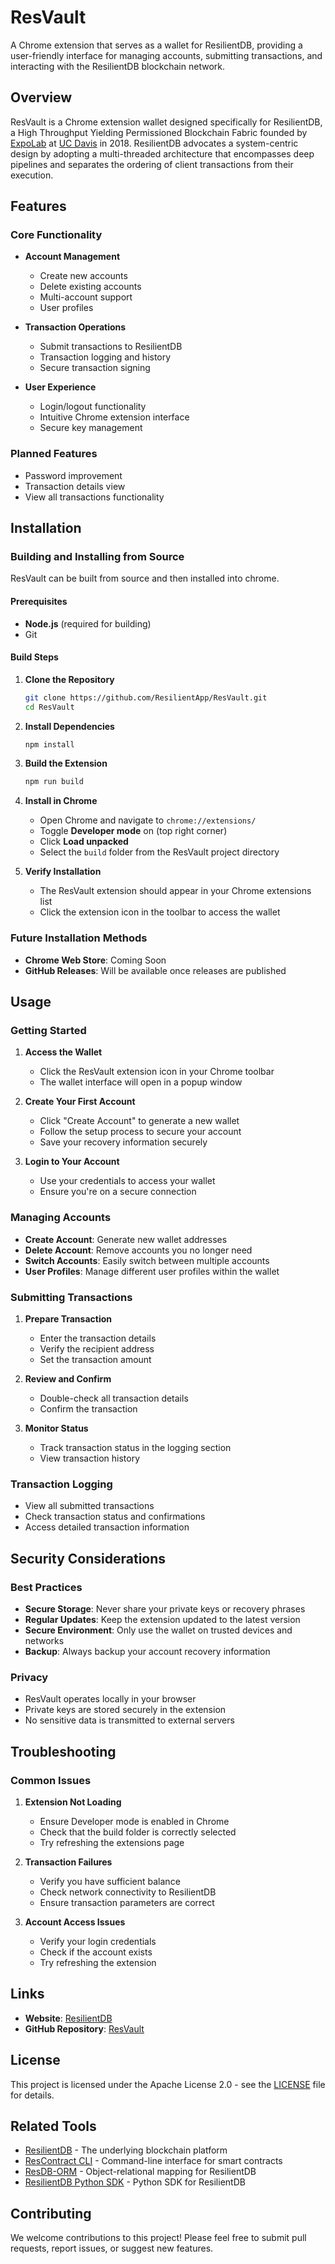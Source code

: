 
# ResVault

A Chrome extension that serves as a wallet for ResilientDB, providing a user-friendly interface for managing accounts, submitting transactions, and interacting with the ResilientDB blockchain network.

## Overview

ResVault is a Chrome extension wallet designed specifically for ResilientDB, a High Throughput Yielding Permissioned Blockchain Fabric founded by [ExpoLab](https://expolab.org/) at [UC Davis](https://www.ucdavis.edu/) in 2018. ResilientDB advocates a system-centric design by adopting a multi-threaded architecture that encompasses deep pipelines and separates the ordering of client transactions from their execution.

## Features

### Core Functionality

- **Account Management**
  - Create new accounts
  - Delete existing accounts
  - Multi-account support
  - User profiles

- **Transaction Operations**
  - Submit transactions to ResilientDB
  - Transaction logging and history
  - Secure transaction signing

- **User Experience**
  - Login/logout functionality
  - Intuitive Chrome extension interface
  - Secure key management

### Planned Features

- Password improvement
- Transaction details view
- View all transactions functionality

## Installation

### Building and Installing from Source

ResVault can be built from source and then installed into chrome.

#### Prerequisites

- **Node.js** (required for building)
- Git

#### Build Steps

1. **Clone the Repository**
   ```bash
   git clone https://github.com/ResilientApp/ResVault.git
   cd ResVault
   ```

2. **Install Dependencies**
   ```bash
   npm install
   ```

3. **Build the Extension**
   ```bash
   npm run build
   ```

4. **Install in Chrome**
   - Open Chrome and navigate to `chrome://extensions/`
   - Toggle **Developer mode** on (top right corner)
   - Click **Load unpacked**
   - Select the `build` folder from the ResVault project directory

5. **Verify Installation**
   - The ResVault extension should appear in your Chrome extensions list
   - Click the extension icon in the toolbar to access the wallet

### Future Installation Methods

- **Chrome Web Store**: Coming Soon
- **GitHub Releases**: Will be available once releases are published

## Usage

### Getting Started

1. **Access the Wallet**
   - Click the ResVault extension icon in your Chrome toolbar
   - The wallet interface will open in a popup window

2. **Create Your First Account**
   - Click "Create Account" to generate a new wallet
   - Follow the setup process to secure your account
   - Save your recovery information securely

3. **Login to Your Account**
   - Use your credentials to access your wallet
   - Ensure you're on a secure connection

### Managing Accounts

- **Create Account**: Generate new wallet addresses
- **Delete Account**: Remove accounts you no longer need
- **Switch Accounts**: Easily switch between multiple accounts
- **User Profiles**: Manage different user profiles within the wallet

### Submitting Transactions

1. **Prepare Transaction**
   - Enter the transaction details
   - Verify the recipient address
   - Set the transaction amount

2. **Review and Confirm**
   - Double-check all transaction details
   - Confirm the transaction

3. **Monitor Status**
   - Track transaction status in the logging section
   - View transaction history

### Transaction Logging

- View all submitted transactions
- Check transaction status and confirmations
- Access detailed transaction information

## Security Considerations

### Best Practices

- **Secure Storage**: Never share your private keys or recovery phrases
- **Regular Updates**: Keep the extension updated to the latest version
- **Secure Environment**: Only use the wallet on trusted devices and networks
- **Backup**: Always backup your account recovery information

### Privacy

- ResVault operates locally in your browser
- Private keys are stored securely in the extension
- No sensitive data is transmitted to external servers

## Troubleshooting

### Common Issues

1. **Extension Not Loading**
   - Ensure Developer mode is enabled in Chrome
   - Check that the build folder is correctly selected
   - Try refreshing the extensions page

2. **Transaction Failures**
   - Verify you have sufficient balance
   - Check network connectivity to ResilientDB
   - Ensure transaction parameters are correct

3. **Account Access Issues**
   - Verify your login credentials
   - Check if the account exists
   - Try refreshing the extension

## Links

- **Website**: [ResilientDB](https://resilientdb.com)
- **GitHub Repository**: [ResVault](https://github.com/ResilientApp/ResVault)

## License

This project is licensed under the Apache License 2.0 - see the [LICENSE](https://github.com/ResilientApp/ResVault/blob/main/LICENSE) file for details.

## Related Tools

- [ResilientDB](../resilientdb) - The underlying blockchain platform
- [ResContract CLI](../rescontract) - Command-line interface for smart contracts
- [ResDB-ORM](../resdb_orm) - Object-relational mapping for ResilientDB
- [ResilientDB Python SDK](../pythonsdk) - Python SDK for ResilientDB 

## Contributing

We welcome contributions to this project! Please feel free to submit pull requests, report issues, or suggest new features.

<Space h="xl" />
<Divider my="xl" label="Community Feedback" labelPosition="center" />

<Box mb="xl">
  <CommentSection
    pageTitle="ResVault Documentation"
    pageUrl={typeof window !== 'undefined' ? window.location.href : ''}
    repoOwner="apache"
    repoName="incubator-resilientdb-resvault"
    labels={['user-feedback', 'documentation', 'resvault']}
    title="Questions or Feedback about ResVault?"
  />
</Box> 